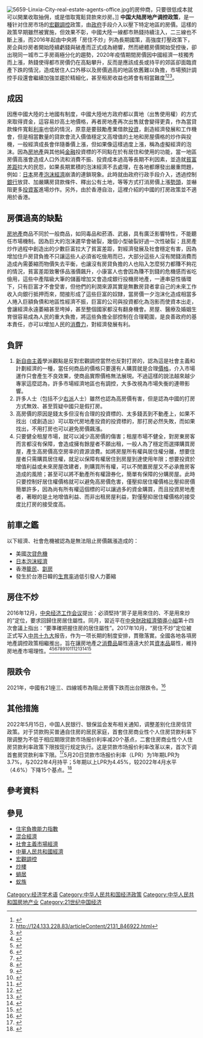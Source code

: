 [[File:5659-Linxia-City-real-estate-agents-office.jpg|thumb]]的房仲商，只要很低成本就可以開業收取抽佣，或是借取寬鬆貸款來炒房。]]
'''中国大陆房地产调控政策'''，是一種针对住房市场的[[宏觀調控|宏觀調控]]政策，由[[政府|政府]]手段介入以壓下特定地區的房價。這樣的政策早期雖然被實施，但效果不彰，中國大陸一線都市熱錢持續注入，二三線也不斷上漲，而2016年起由中央將「房住不炒」列為長期國策，高強度打壓政策下，房企與炒房者開始陸續虧錢與破產而正式成為絕響，然而總體房價開始受控後，卻出現同一城市二手房兩極分化的趨勢，2020年疫情期間房價因中國經濟一枝獨秀而上漲，熱錢使得都市房價仍在高點攀升，反而是應該成長或持平的郊區卻面臨資產下跌的情況，造成居住人口外移以及房價過高的地區依舊難以負擔，市場預計調控手段還會繼續加強並趨於精細化，甚至租房收益也將會有相當難度<ref>{{Cite web |url=https://money.udn.com/money/story/5603/5269114 |title=存档副本 |access-date=2021-04-15 |archive-date=2021-04-17 |archive-url=https://web.archive.org/web/20210417075044/https://money.udn.com/money/story/5603/5269114 }}</ref><ref>http://124.133.228.83/articleContent/2131_846922.html</ref><ref>{{Cite web |url=http://www.xinhuanet.com/2021-04/03/c_1127290446.htm |title=存档副本 |access-date=2021-04-15 |archive-date=2021-04-17 |archive-url=https://web.archive.org/web/20210417074300/http://www.xinhuanet.com/2021-04/03/c_1127290446.htm }}</ref>。

==成因==
因應中國大陸的土地國有制度，中國大陸地方政府都以賣地（出售使用權）的方式來取得資金，這容易炒高土地價格，再者房地產再次出售就會變得更貴，作為當貸款條件寬鬆[[利率|利率]]也低的情況，原意是要鼓勵產業借款[[投資|投資]]，創造經濟發展和工作機會，但是相當數量的貸款會流入價值穩定又高增值的土地和房屋價格的炒作與投機，一般經濟成長會伴隨番價上漲，但如果像這樣過度上漲，稱為虛擬經濟的泡沫。因為[[房地產|房地產]]與其他純[[金融|金融]]投資標的不同點在於有居住和使用的功能，當一地區房價高漲會造成人口外流和消費不振、投資成本過高等長期不利因素，並造就[[貧富差距|貧富差距]]拉大的民怨，如果長期累積的泡沫經濟不去處理，在各地都爆發出嚴重問題，例如：[[日本|日本]]房產[[泡沫經濟|泡沫經濟]]崩潰的連鎖現象。此時就由政府行政手段介入，透過控制[[銀行|銀行]]放貸、加嚴購房貸款條件、釋出公有土地，等等方式打消房價上漲[[勢頭|勢頭]]，並嚇阻更多[[投資客|投資客]]進場炒作。另外，由於香港自治，這裡介紹的中國的打房政策並不適用於香港。

==房價過高的缺點==
[[房地產|房地產]]商品不同於一般商品，如同毒品和菸酒、武器，具有廣泛影響特性，不能聽任市場機制。因為巨大的泡沫遲早會破裂，幾個小型破裂好過一次性破裂；且房產炒作過程中創造出的少數巨富拉大了貧富差距，對經濟發展及社會穩定有害，因為增加住戶房貸負擔不只讓這些人必須省吃儉用而已，大部分這些人沒有閒錢消費而造成內需萎縮而物價失去平衡，也讓沒有房貸負擔的人也陷入怎麼努力都賺不夠花的情況，貧富差距致奢侈品漲價飆升，小康富人也會因為賺不到錢的危機感而省吃儉用，這些中產階級大筆的儲蓄增加又會造成銀行投機房地產，一連串惡性循環下，只有巨富才不會受害，但他們的利潤來源其實是無數房貸者拿自己的未來工作收入向銀行抵押而來，間接形成了這些巨富的奴隸，當房價一夕泡沫化造成相當多人捲入巨額負債和地區性經濟不振，巨富的公司與投資都化為泡影而使資本出走，會讓經濟永遠萎縮甚至垮掉，甚至整個國家都沒有翻身機會。房屋、醫療及婚姻生育很容易成為人民的重大負擔，將這些負擔全部控制在合理範圍，是良善政府的基本責任，亦可以增加人民的[[可支配收入|消費力]]，對經濟發展有利。

==負評==
#[[新自由主義|新自由主義]]學派觀點是反對宏觀調控當然也反對打房的，認為這是社會主義和計劃經濟的一種，當任何商品的價格只要還有人購買就是合理[[價格|價格]]，介入市場運作只會產生不良效果，使商品實際價格無法展現。不過這樣的說法越來越少專家這麼認為，許多市場經濟地區也有調控，大多改視為市場失衡的連帶影響。
#許多人士（包括不少[[右派|右派]]人士）雖然也認為高房價有害，但是認為中國的打房方式無效、甚至質疑中國只是假打房。
#高房價的原因是錢太多但沒有合理的投資標的、太多錢丟到不動產上，如果不找出（或創造出）可以取代房地產投資的投資標的，那打房必然失敗，而如果找出，不用打房也可以避免房價飆漲。
#只要健全租屋市場，就可以減少高房價的傷害；租屋市場不健全，對房東房客而言都沒有保障，會造成擁有餘屋者不願出租，一般人為了穩定而選擇購買房屋，產生高房價高空房率的資源浪費。如將房屋所有權與居住權分離，想要住屋者只需購買居住權，就足以保障有權居住到房屋到達使用年限；想要投資於增值利益或未來房屋改建者，則購買所有權，可以不閒置房屋又不必承擔房客造成的風險；甚至可以將不動產所有權證券化，簡單有保障的分購房屋。此時只要控制好居住權價格就可以避免高房價危害，僅壓抑居住權價格比壓抑房價簡單許多，因為尚有所有權這個標的可以讓過多的資金購買，而且投資房地產者，著眼的是土地增值利益、而非出租房屋利益，對僅壓抑居住權價格的接受度比打房的接受度高。

==前車之鑑==
以下經濟、社會危機被認為是無法阻止房價飆漲造成的：
*美國[[次貸危機|次貸危機]]
*[[日本泡沫經濟|日本泡沫經濟]]
*香港[[籠屋|籠民]]、[[分間樓宇單位|劏房]]
*發生於台港日韓的[[生育率|生育率]]過低引發人力萎縮

==房住不炒==
2016年12月，[[中央经济工作会议|中央经济工作会议]]提出：必須堅持“房子是用來住的、不是用來炒的”定位，要求回歸住房居住屬性。同月，習近平在[[中央财经委员会|中央財政經濟領導小組]]第十四次會議上指出：“要準確把握住房的居住屬性”。2017年10月，“房住不炒”定位被正式写入[[中国共产党第十九次全国代表大会|中共十九大]]报告，作为一项长期的制度安排，貫徹落實。全國各地各項房地產調控政策相繼推出，旨在讓房地產之[[消費品|消費品]]屬性遠遠大於其[[資本品|資本品]]屬性，維持房地產市場理性。<ref>{{cite web|url=https://new.qq.com/rain/a/20210130A0A23400|title=“房住不炒”四年了，天变了|publisher=《财经国家周刊》|date=2021年1月30日|archive-url=https://web.archive.org/web/20210311165044/https://new.qq.com/rain/a/20210130A0A23400|archive-date=2021年|dead-url=no}}</ref><ref>{{cite web|url=http://theory.people.com.cn/BIG5/n1/2017/0206/c40531-29059847.html|title=學者解讀：房子是用來住的，不是用來炒的|publisher=《中國青年報》|date=2017年2月6日|archive-url=https://web.archive.org/web/20180207053153/http://theory.people.com.cn/n1/2017/0206/c40531-29059847.html|archive-date=2018年|dead-url=no}}</ref><ref>{{cite web|url=http://www.chinacef.cn/index.php/index/article/article_id/7110|title=盛松成：“房住不炒”保持一致连贯是市场稳定基础|publisher=《经济参考报》|date=2020年7月20日|archive-url=https://web.archive.org/web/20200728230758/https://finance.sina.com.cn/money/bank/bank_hydt/2020-07-20/doc-iivhuipn3969363.shtml|archive-date=2020年|dead-url=no}}</ref><ref>{{cite web|url=http://www.gov.cn/zhengce/2018-12/27/content_5352785.htm|title=落实“房住不炒”实现房地产市场平稳健康发展——访清华大学房地产研究所所长刘洪玉|publisher=新华社|date=2018年12月27日|archive-url=https://web.archive.org/web/20210311170618/http://m.house.china.com.cn/view/1552660|archive-date=2021年|dead-url=no}}</ref><ref>{{cite web|url=https://jj.nacta.edu.cn/docs/2018-02/20180203133705386283.pdf|title=党的十九大学习资料汇编|publisher=新华社|date=2018年2月|archive-url=https://web.archive.org/web/20210311084843/https://jj.nacta.edu.cn/docs/2018-02/20180203133705386283.pdf|archive-date=2021年|dead-url=no}}</ref><ref>{{cite web|url=http://www.chinadevelop.com.cn/develop_magazine/D17J/5/3/201711/P020171121346707933139.pdf|title=以供给侧改革来推进“房子不是用来炒的”住房制度建设|publisher=《中国发展》（第17卷 第5期）|date=2017年10月|archive-url=https://web.archive.org/web/20181015151430/http://www.chinadevelop.com.cn/develop_magazine/D17J/5/3/201711/P020171121346707933139.pdf|archive-date=2018年|dead-url=no}}</ref><ref>{{cite web|url=https://www.bochk.com/dam/investment/fininsight/EI2017125.pdf|title=內地樓市建長效機制或現三大導向|publisher=中國銀行（香港）有限公司 發展規劃部|date=2017年10月26日|archive-url=https://web.archive.org/web/20210311171847/https://www.bochk.com/dam/investment/fininsight/EI2017125.pdf|archive-date=2021年|dead-url=no}}</ref><ref>{{cite web|url=https://www.citibank.com.cn/sim/chinese/loans/pdf/hushenfangdai.pdf|title=[花旗解读] 十九大专题报告 – 房地产市场篇|publisher=花旗銀行|date=2017年|archive-url=https://web.archive.org/web/20171121190333/https://www.citibank.com.cn/sim/chinese/loans/pdf/hushenfangdai.pdf|archive-date=2017年|dead-url=no}}</ref><ref>{{cite web|url=http://pg.jrj.com.cn/acc/Res/CN_RES/INDUS/2020/8/17/b6ba6f14-8ff2-4f20-9497-05f06e87d407.pdf|title=发挥好房地产的实体经济属性|publisher=恒大研究院|date=2020年8月17日|archive-url=https://web.archive.org/web/20210311172242/http://pg.jrj.com.cn/acc/Res/CN_RES/INDUS/2020/8/17/b6ba6f14-8ff2-4f20-9497-05f06e87d407.pdf|archive-date=2021年|dead-url=no}}</ref><ref>{{cite web|url=http://admin.fangchan.com/uploadfile/uploadfile/annex/2/1978/5edf4a6e7df58.pdf|title=全国房地产政策变动监测报告|author=王铮嵘|date=2020年5月|archive-url=https://web.archive.org/web/20210311173123/http://admin.fangchan.com/uploadfile/uploadfile/annex/2/1978/5edf4a6e7df58.pdf|archive-date=2021年|dead-url=no}}</ref><ref>{{cite web|url=http://stock.tianyancha.com/ResearchReport/eastmoney/7768b876a4104166cfba103e0b4f3821.pdf|title=2018年中以来地产调控政策梳理|author=张瑜|date=2019年6月9日|archive-url=https://web.archive.org/web/20210311173215/http://stock.tianyancha.com/ResearchReport/eastmoney/7768b876a4104166cfba103e0b4f3821.pdf|archive-date=2021年|dead-url=no}}</ref><ref>{{cite web|url=http://www.cff.org.cn/zgjrlt/cffqk7/92737/92741/2017n6923/129418/2018042010080475863.pdf|title=住房资本化理论逻辑批判与现实对策研究|author=单克强|date=2017年11月12日|archive-url=https://web.archive.org/web/20210311173422/http://www.cff.org.cn/zgjrlt/cffqk7/92737/92741/2017n6923/129418/2018042010080475863.pdf|archive-date=2021年|dead-url=no}}</ref>

==限跌令==
2021年，中國有21座三、四線城市為阻止房價下跌而出台限跌令。<ref>{{cite news |title=房价“限跌令”和“限涨令”同时出现，楼市咋了？ 中国新闻网 2021-09-12 00:03:50 |url=http://m.chinanews.com/wap/detail/zw/cj/2021/09-12/9563492.shtml |accessdate=2022-04-24 |archive-date=2022-04-24 |archive-url=https://web.archive.org/web/20220424181043/http://m.chinanews.com/wap/detail/zw/cj/2021/09-12/9563492.shtml }}</ref>

==其他措施==
2022年5月15日，中国人民银行、银保监会发布相关通知，调整差别化住房信贷政策。对于贷款购买普通自住房的居民家庭，首套住房商业性个人住房贷款利率下限调整为不低于相应期限贷款市场报价利率减20个基点，二套住房商业性个人住房贷款利率政策下限按现行规定执行。这是贷款市场报价利率改革以来，首次下调首套房贷款利率下限。<ref>{{cite news |title=首套房商贷利率可低至4.4% |url=http://gd.news.cn/newscenter/2022-05/16/c_1128653278.htm}}</ref>5月20日贷款市场报价利率（LPR）为1年期LPR为3.7%，与2022年4月持平；5年期以上LPR为4.45%，较2022年4月水平（4.6%）下降15个基点。<ref>{{cite news |title=5年期以上LPR下降 如何影响你的房贷？ 2022年05月20日 13:15 市场资讯 　　金融时报 |url=https://finance.sina.com.cn/wm/2022-05-20/doc-imcwiwst8470073.shtml}}</ref>

==參考資料==
{{reflist}}

==參見==
* [[住宅負擔能力指數|住宅負擔能力指數]]
* [[混合經濟|混合經濟]]
* [[社會主義市場經濟|社會主義市場經濟]]
* [[中華人民共和國經濟|中華人民共和國經濟]]
* [[宏觀調控|宏觀調控]]
* [[炒樓|炒樓]]
* [[蝸居|蝸居]]
* [[蚁族|蚁族]]

[[Category:经济学术语|Category:经济学术语]]
[[Category:中华人民共和国经济政策|Category:中华人民共和国经济政策]]
[[Category:中华人民共和国房地产业|Category:中华人民共和国房地产业]]
[[Category:21世纪中国经济|Category:21世纪中国经济]]